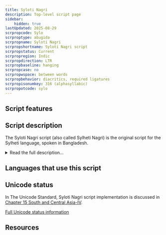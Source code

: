 ```yaml
---
title: Syloti Nagri
description: Top-level script page
sidebar:
    hidden: true
lastUpdated: 2025-08-29
scrpropcode: Sylo
scrproptype: abugida
scrpropname: Syloti Nagri
scrpropshortname: Syloti Nagri script
scrpropstatus: Current
scrpropregion: Indic
scrpropdirection: LTR
scrpropbaseline: hanging
scrpropcase: no
scrpropwspace: between words
scrpropbehavior: diacritics, required ligatures
scrpropisonumkey: 316 (alphasyllabic)
scrpropotcode: sylo
---
```



## Script features

<ScriptInfo />

## Script description

The Syloti Nagri script (also called Sylheti Nagri) is the original script for the Sylheti language, spoken in Bangladesh.

<details>
<summary>Read the full description...</summary>The script has been almost entirely replaced by the Bengali and, to a lesser extent, Latin, scripts. At its peak however, it was used by all literate Sylheti speakers for personal correspondence, record-keeping, business purposes and religious texts in the language. Legend has it that the script was created by Saint Shah Jalal, who also converted the area to Islam, in the early 14th century. The script appears to be derived from the Kaithi script used in Bihar. The earliest extant manuscripts are dated to approximately the 17th century. By the end of the 17th century however, Persian had been declared the official language of the region, and the Perso-Arabic script was used in all official texts, although the Syloti Nagri script continued to be used informally. The first Syloti-Nagri printing press was established around 1870, and literacy in the script became high, but the script began to decline after the Partition of India in 1947, and by 1970 had fallen almost entirely from use.

The script is an abugida, that is, each letter represents a full syllable consisting of either a vowel or a consonant + [a] vowel sequence. Vowels other than [a] which follow a consonant are indicated by attaching a vowel diacritic to the base letter, which replaces the [a] sound with the desired vowel. There are 27 consonant+[a] letters, 5 vowel letters, and 5 vowel diacritics. Words which end with a consonant, that is, where the inherent [a] vowel needs to be silenced, are marked with a special diacritic called _hasanta_. Consonant clusters are written using conjuncts, comprising reduced forms of the letters.

An unusual feature of the script is that, although it is written from left to right, books are paginated from right to left, possibly due to the Arabic influence on writing. Syloti Nagri is also thought to be unique amongst Indic writing systems in allowing vowel + syllable ligatures, for example to represent [ama]. Most Indic scripts only allow consonant + syllable ligatures.
</details>

## Languages that use this script

<WsList script='Sylo' wsMax='5' />

## Unicode status

In The Unicode Standard, Syloti Nagri script implementation is discussed in [Chapter 15 South and Central Asia-IV](http://www.unicode.org/versions/latest/ch15.pdf).


[Full Unicode status information](/scrlang/unicode/sylo-unicode)

## Resources

<ScriptResources detailSummary='seemore' />

